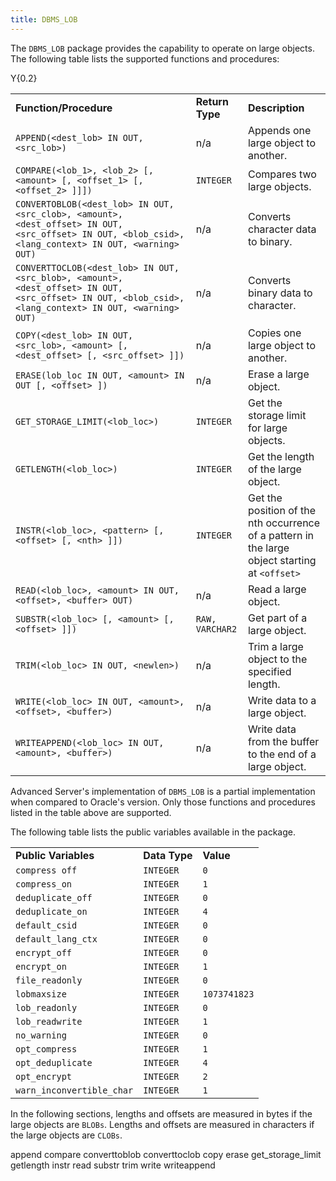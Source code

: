 ```yaml
---
title: DBMS_LOB
---
```


The `DBMS_LOB` package provides the capability to operate on large objects. The following table lists the supported functions and procedures:

<div class="tabularcolumns">

Y{0.2}

</div>

|                                                                                                                                                        |                 |                                                                                                |
| ------------------------------------------------------------------------------------------------------------------------------------------------------ | --------------- | ---------------------------------------------------------------------------------------------- |
| **Function/Procedure**                                                                                                                                 | **Return Type** | **Description**                                                                                |
| `APPEND(<dest_lob> IN OUT, <src_lob>)`                                                                                                                 | n/a             | Appends one large object to another.                                                           |
| `COMPARE(<lob_1>, <lob_2> [, <amount> [, <offset_1> [, <offset_2> ]]])`                                                                                | `INTEGER`       | Compares two large objects.                                                                    |
| `CONVERTOBLOB(<dest_lob> IN OUT, <src_clob>, <amount>, <dest_offset> IN OUT, <src_offset> IN OUT, <blob_csid>, <lang_context> IN OUT, <warning> OUT)`  | n/a             | Converts character data to binary.                                                             |
| `CONVERTTOCLOB(<dest_lob> IN OUT, <src_blob>, <amount>, <dest_offset> IN OUT, <src_offset> IN OUT, <blob_csid>, <lang_context> IN OUT, <warning> OUT)` | n/a             | Converts binary data to character.                                                             |
| `COPY(<dest_lob> IN OUT, <src_lob>, <amount> [, <dest_offset> [, <src_offset> ]])`                                                                     | n/a             | Copies one large object to another.                                                            |
| `ERASE(lob_loc IN OUT, <amount> IN OUT [, <offset> ])`                                                                                                 | n/a             | Erase a large object.                                                                          |
| `GET_STORAGE_LIMIT(<lob_loc>)`                                                                                                                         | `INTEGER`       | Get the storage limit for large objects.                                                       |
| `GETLENGTH(<lob_loc>)`                                                                                                                                 | `INTEGER`       | Get the length of the large object.                                                            |
| `INSTR(<lob_loc>, <pattern> [, <offset> [, <nth> ]])`                                                                                                  | `INTEGER`       | Get the position of the nth occurrence of a pattern in the large object starting at `<offset>` |
| `READ(<lob_loc>, <amount> IN OUT, <offset>, <buffer> OUT)`                                                                                             | n/a             | Read a large object.                                                                           |
| `SUBSTR(<lob_loc> [, <amount> [, <offset> ]])`                                                                                                         | `RAW, VARCHAR2` | Get part of a large object.                                                                    |
| `TRIM(<lob_loc> IN OUT, <newlen>)`                                                                                                                     | n/a             | Trim a large object to the specified length.                                                   |
| `WRITE(<lob_loc> IN OUT, <amount>, <offset>, <buffer>)`                                                                                                | n/a             | Write data to a large object.                                                                  |
| `WRITEAPPEND(<lob_loc> IN OUT, <amount>, <buffer>)`                                                                                                    | n/a             | Write data from the buffer to the end of a large object.                                       |

Advanced Server's implementation of `DBMS_LOB` is a partial implementation when compared to Oracle's version. Only those functions and procedures listed in the table above are supported.

The following table lists the public variables available in the package.

|                           |               |              |
| ------------------------- | ------------- | ------------ |
| **Public Variables**      | **Data Type** | **Value**    |
| `compress off`            | `INTEGER`     | `0`          |
| `compress_on`             | `INTEGER`     | `1`          |
| `deduplicate_off`         | `INTEGER`     | `0`          |
| `deduplicate_on`          | `INTEGER`     | `4`          |
| `default_csid`            | `INTEGER`     | `0`          |
| `default_lang_ctx`        | `INTEGER`     | `0`          |
| `encrypt_off`             | `INTEGER`     | `0`          |
| `encrypt_on`              | `INTEGER`     | `1`          |
| `file_readonly`           | `INTEGER`     | `0`          |
| `lobmaxsize`              | `INTEGER`     | `1073741823` |
| `lob_readonly`            | `INTEGER`     | `0`          |
| `lob_readwrite`           | `INTEGER`     | `1`          |
| `no_warning`              | `INTEGER`     | `0`          |
| `opt_compress`            | `INTEGER`     | `1`          |
| `opt_deduplicate`         | `INTEGER`     | `4`          |
| `opt_encrypt`             | `INTEGER`     | `2`          |
| `warn_inconvertible_char` | `INTEGER`     | `1`          |

In the following sections, lengths and offsets are measured in bytes if the large objects are `BLOBs`. Lengths and offsets are measured in characters if the large objects are `CLOBs`.

<div class="toctree" data-maxdepth="5">

append compare converttoblob converttoclob copy erase get_storage_limit getlength instr read substr trim write writeappend

</div>
